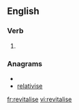 ==English==
===Verb===
{{en-verb|revitalises|revitalising|revitalised|revitalised}}

#{{alternative spelling of|revitalize}}

===Anagrams===
* {{alphagram|aeeiilrstv}}
* [[relativise#English|relativise]]

[[fr:revitalise]]
[[vi:revitalise]]